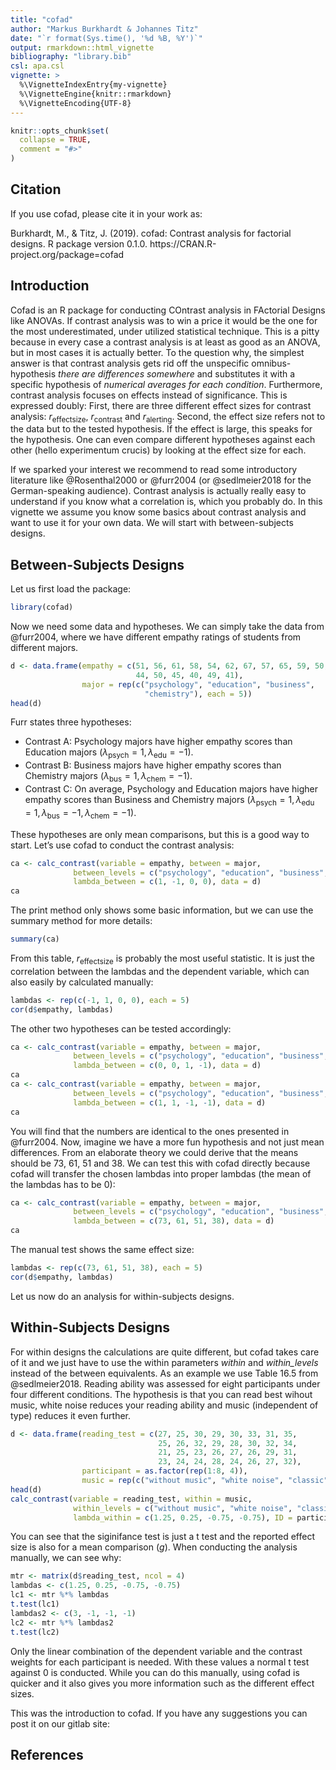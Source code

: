```yaml
---
title: "cofad"
author: "Markus Burkhardt & Johannes Titz"
date: "`r format(Sys.time(), '%d %B, %Y')`"
output: rmarkdown::html_vignette
bibliography: "library.bib"
csl: apa.csl
vignette: >
  %\VignetteIndexEntry{my-vignette}
  %\VignetteEngine{knitr::rmarkdown}
  %\VignetteEncoding{UTF-8}
---
```


```r
knitr::opts_chunk$set(
  collapse = TRUE,
  comment = "#>"
)
```

## Citation
If you use cofad, please cite it in your work as: 

Burkhardt, M., & Titz, J. (2019). cofad: Contrast analysis for factorial designs. R package version 0.1.0. https://CRAN.R-project.org/package=cofad

## Introduction
Cofad is an R package for conducting COntrast analysis in FActorial Designs like ANOVAs. If contrast analysis was to win a price it would be the one for the most underestimated, under utilized statistical technique. This is a pitty because in every case a contrast analysis is at least as good as an ANOVA, but in most cases it is actually better. To the question why, the simplest answer is that contrast analysis gets rid off the unspecific omnibus-hypothesis *there are differences somewhere* and substitutes it with a specific hypothesis of *numerical averages for each condition*. Furthermore, contrast analysis focuses on effects instead of significance. This is expressed doubly: First, there are three different effect sizes for contrast analysis: $r_\mathrm{effectsize}$, $r_\mathrm{contrast}$ and $r_\mathrm{alerting}$. Second, the effect size refers not to the data but to the tested hypothesis. If the effect is large, this speaks for the hypothesis. One can even compare different hypotheses against each other (hello experimentum crucis) by looking at the effect size for each. 

If we sparked your interest we recommend to read some introductory literature like @Rosenthal2000 or @furr2004 (or @sedlmeier2018 for the German-speaking audience). Contrast analysis is actually really easy to understand if you know what a correlation is, which you probably do. In this vignette we assume you know some basics about contrast analysis and want to use it for your own data. We will start with between-subjects designs.

## Between-Subjects Designs
Let us first load the package:
```r
library(cofad)
```

Now we need some data and hypotheses. We can simply take the data from @furr2004, where we have different empathy ratings of students from different majors.

```r
d <- data.frame(empathy = c(51, 56, 61, 58, 54, 62, 67, 57, 65, 59, 50, 49, 47, 45,
                            44, 50, 45, 40, 49, 41),
                major = rep(c("psychology", "education", "business",
                              "chemistry"), each = 5))
head(d)
```

Furr states three hypotheses:

  - Contrast A: Psychology majors have higher empathy scores than Education majors ($\lambda_\mathrm{psych} = 1, \lambda_\mathrm{edu} = -1$).
  - Contrast B: Business majors have higher empathy scores than Chemistry majors ($\lambda_\mathrm{bus} = 1, \lambda_\mathrm{chem} = -1$).
  - Contrast C: On average, Psychology and Education majors have higher empathy scores than Business and Chemistry majors ($\lambda_\mathrm{psych} = 1, \lambda_\mathrm{edu} = 1, \lambda_\mathrm{bus} = -1, \lambda_\mathrm{chem} = -1$).

These hypotheses are only mean comparisons, but this is a good way to start. Let's use cofad to conduct the contrast analysis:

```r
ca <- calc_contrast(variable = empathy, between = major,
              between_levels = c("psychology", "education", "business", "chemistry"),
              lambda_between = c(1, -1, 0, 0), data = d)
ca
```

The print method only shows some basic information, but we can use the summary method for more details:
```r
summary(ca)
```

From this table, $r_\mathrm{effectsize}$ is probably the most useful statistic. It is just the correlation between the lambdas and the dependent variable, which can also easily by calculated manually:

```r
lambdas <- rep(c(-1, 1, 0, 0), each = 5)
cor(d$empathy, lambdas)
```

The other two hypotheses can be tested accordingly:

```r
ca <- calc_contrast(variable = empathy, between = major,
              between_levels = c("psychology", "education", "business", "chemistry"),
              lambda_between = c(0, 0, 1, -1), data = d)
ca
ca <- calc_contrast(variable = empathy, between = major,
              between_levels = c("psychology", "education", "business", "chemistry"),
              lambda_between = c(1, 1, -1, -1), data = d)
ca
```

You will find that the numbers are identical to the ones presented in @furr2004. Now, imagine we have a more fun hypothesis and not just mean differences. From an elaborate theory we could derive that the means should be 73, 61, 51 and 38. We can test this with cofad directly because cofad will transfer the chosen lambdas into proper lambdas (the mean of the lambdas has to be 0):

```r
ca <- calc_contrast(variable = empathy, between = major,
              between_levels = c("psychology", "education", "business", "chemistry"),
              lambda_between = c(73, 61, 51, 38), data = d)
ca
```

The manual test shows the same effect size:

```r
lambdas <- rep(c(73, 61, 51, 38), each = 5)
cor(d$empathy, lambdas)
```

Let us now do an analysis for within-subjects designs.

## Within-Subjects Designs

For within designs the calculations are quite different, but cofad takes care of it and we just have to use the within parameters *within* and *within_levels* instead of the between equivalents. As an example we use Table 16.5 from @sedlmeier2018. Reading ability was assessed for eight participants under four different conditions. The hypothesis is that you can read best wihout music, white noise reduces your reading ability and music (independent of type) reduces it even further.

```r
d <- data.frame(reading_test = c(27, 25, 30, 29, 30, 33, 31, 35,
                                 25, 26, 32, 29, 28, 30, 32, 34,
                                 21, 25, 23, 26, 27, 26, 29, 31, 
                                 23, 24, 24, 28, 24, 26, 27, 32),
                participant = as.factor(rep(1:8, 4)),
                music = rep(c("without music", "white noise", "classic", "jazz"), each = 8))
head(d)
calc_contrast(variable = reading_test, within = music,
              within_levels = c("without music", "white noise", "classic", "jazz"),
              lambda_within = c(1.25, 0.25, -0.75, -0.75), ID = participant, data = d)
```

You can see that the siginifance test is just a t test and the reported effect size is also for a mean comparison ($g$). When conducting the analysis manually, we can see why:

```r
mtr <- matrix(d$reading_test, ncol = 4)
lambdas <- c(1.25, 0.25, -0.75, -0.75)
lc1 <- mtr %*% lambdas
t.test(lc1)
lambdas2 <- c(3, -1, -1, -1)
lc2 <- mtr %*% lambdas2
t.test(lc2)
```

Only the linear combination of the dependent variable and the contrast weights for each participant is needed. With these values a normal t test against 0 is conducted. While you can do this manually, using cofad is quicker and it also gives you more information such as the different effect sizes.

This was the introduction to cofad. If you have any suggestions you can post it on our gitlab site:

## References